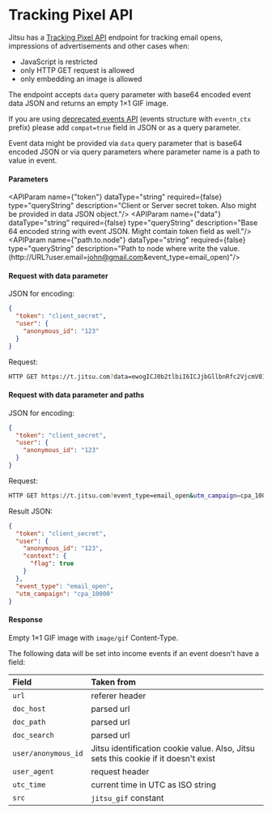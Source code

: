 # Tracking Pixel API


Jitsu has a [Tracking Pixel API](#apiv1pgif) endpoint for tracking email opens, impressions of advertisements and other cases when:

- JavaScript is restricted
- only HTTP GET request is allowed
- only embedding an image is allowed

The endpoint accepts `data` query parameter with base64 encoded event data JSON and returns an empty 1×1 GIF image.

<Hint>
  If you are using <a href="/docs/sending-data/javascript-reference">deprecated events API</a> (events structure with <code inline="true">eventn_ctx</code> prefix) please add <code inline="true">compat=true</code> field in JSON or as a query parameter.
</Hint>

<APIMethod method="GET" path="/api/v1/p.gif" title="Tracking Pixel API endpoint"/>

Event data might be provided via `data` query parameter that is base64 encoded JSON or via query parameters where parameter name is a path to value in event.

<h4>Parameters</h4>

<APIParam name={"token"} dataType="string" required={false} type="queryString" description="Client or Server secret token. Also might be provided in data JSON object."/>
<APIParam name={"data"} dataType="string" required={false} type="queryString" description="Base 64 encoded string with event JSON. Might contain token field as well."/>
<APIParam name={"path.to.node"} dataType="string" required={false} type="queryString" description="Path to node where write the value. (http://URL?user.email=john@gmail.com&event_type=email_open)"/>


<h4>Request with data parameter</h4>

JSON for encoding:
```json
{
  "token": "client_secret",
  "user": {
    "anonymous_id": "123"
  }
}
```

Request:
```bash
HTTP GET https://t.jitsu.com?data=ewogICJ0b2tlbiI6ICJjbGllbnRfc2VjcmV0IiwKICAidXNlciI6IHsKICAgICJhbm9ueW1vdXNfaWQiOiAiMTIzIgogIH0KfQ==
```

<h4> Request with data parameter and paths</h4>

JSON for encoding:
```json
{
  "token": "client_secret",
  "user": {
    "anonymous_id": "123"
  }
}
```

Request:
```bash
HTTP GET https://t.jitsu.com?event_type=email_open&utm_campaign=cpa_10000&user.context.flag=true&data=ewogICJ0b2tlbiI6ICJjbGllbnRfc2VjcmV0IiwKICAidXNlciI6IHsKICAgICJhbm9ueW1vdXNfaWQiOiAiMTIzIgogIH0KfQ==
```

Result JSON:
```json
{
  "token": "client_secret",
  "user": {
    "anonymous_id": "123",
    "context": {
      "flag": true
    }
  },
  "event_type": "email_open",
  "utm_campaign": "cpa_10000"
}
```

<h4>Response</h4>

Empty 1×1 GIF image with `image/gif` Content-Type.

The following data will be set into income events if an event doesn't have a field:


| Field  | Taken from |
| :-------   | :---------  |
| `url` | referer header |
| `doc_host`    | parsed url |
| `doc_path`    | parsed url |
| `doc_search`    | parsed url |
| `user/anonymous_id`    | Jitsu identification cookie value. Also, Jitsu sets this cookie if it doesn't exist |
| `user_agent`    | request header |
| `utc_time`    | current time in UTC as ISO string |
| `src`    | `jitsu_gif` constant |